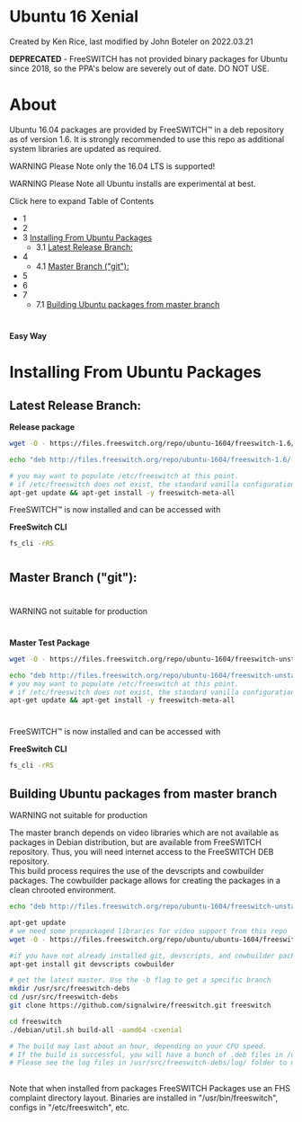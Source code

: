
# Ubuntu 16 Xenial 

 Created by  Ken Rice, last modified by  John Boteler on 2022.03.21

**DEPRECATED** \- FreeSWITCH has not provided binary packages for Ubuntu since 2018, so the PPA's below are severely out of date. DO NOT USE.

  
# About

Ubuntu 16.04 packages are provided by FreeSWITCH™ in a deb repository as of version 1.6\. It is strongly recommended to use this repo as additional system libraries are updated as required. 

WARNING Please Note only the 16.04 LTS is supported!

WARNING Please Note all Ubuntu installs are experimental at best.  

  
Click here to expand Table of Contents

* 1 [](#about)
* 2 [](#about)
* 3 [Installing From Ubuntu Packages](#installing-from-ubuntu-packages-)  
   * 3.1 [Latest Release Branch:](#latest-release-branch)
* 4 [](#about)  
   * 4.1 [Master Branch ("git"):](#master-branch-git)
* 5 [](#about)
* 6 [](#about)
* 7 [](#about)  
   * 7.1 [Building Ubuntu packages from master branch](#building-ubuntu-packages-from-master-branch)

# 

  
# 

**Easy Way**

# Installing From Ubuntu Packages 

## Latest Release Branch:

**Release package**

```bash
wget -O - https://files.freeswitch.org/repo/ubuntu-1604/freeswitch-1.6/freeswitch_archive_g0.pub | apt-key add -

echo "deb http://files.freeswitch.org/repo/ubuntu-1604/freeswitch-1.6/ xenial main" > /etc/apt/sources.list.d/freeswitch.list

# you may want to populate /etc/freeswitch at this point.
# if /etc/freeswitch does not exist, the standard vanilla configuration is deployed
apt-get update && apt-get install -y freeswitch-meta-all

```

FreeSWITCH™ is now installed and can be accessed with

**FreeSwitch CLI**

```bash
fs_cli -rRS
```

# 

## Master Branch ("git"):

# 

WARNING not suitable for production

# 

**Master Test Package**

```bash
wget -O - https://files.freeswitch.org/repo/ubuntu-1604/freeswitch-unstable/freeswitch_archive_g0.pub | apt-key add -

echo "deb http://files.freeswitch.org/repo/ubuntu-1604/freeswitch-unstable/ xenial main" > /etc/apt/sources.list.d/freeswitch.list
# you may want to populate /etc/freeswitch at this point.
# if /etc/freeswitch does not exist, the standard vanilla configuration is deployed
apt-get update && apt-get install -y freeswitch-meta-all 

```

# 

FreeSWITCH™ is now installed and can be accessed with

**FreeSwitch CLI**

```bash
fs_cli -rRS
```

  
## Building Ubuntu packages from master branch

WARNING not suitable for production

The master branch depends on video libraries which are not available as packages in Debian distribution, but are available from FreeSWITCH repository. Thus, you will need internet access to the FreeSWITCH DEB repository.  
This build process requires the use of the devscripts and cowbuilder packages. The cowbuilder package allows for creating the packages in a clean chrooted environment.

```bash
echo "deb http://files.freeswitch.org/repo/ubuntu-1604/freeswitch-unstable/ xenial main" > /etc/apt/sources.list.d/freeswitch.list

apt-get update 
# we need some prepackaged libraries for video support from this repo
wget -O - https://files.freeswitch.org/repo/ubuntu/ubuntu-1604/freeswitch_archive_g0.pub | apt-key add -

#if you have not already installed git, devscripts, and cowbuilder packages please install those now
apt-get install git devscripts cowbuilder

# get the latest master. Use the -b flag to get a specific branch
mkdir /usr/src/freeswitch-debs
cd /usr/src/freeswitch-debs
git clone https://github.com/signalwire/freeswitch.git freeswitch

cd freeswitch
./debian/util.sh build-all -aamd64 -cxenial

# The build may last about an hour, depending on your CPU speed.
# If the build is successful, you will have a bunch of .deb files in /usr/src/freeswitch-debs
# Please see the log files in /usr/src/freeswitch-debs/log/ folder to monitor the build in progress or trouble shoot build issues once the util.sh script has been completed.
 
```

  
Note that when installed from packages FreeSWITCH Packages use an FHS complaint directory layout. Binaries are installed in "/usr/bin/freeswitch", configs in "/etc/freeswitch", etc.

  

